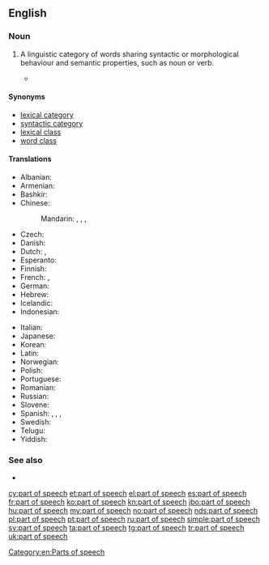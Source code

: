 ==English==
{{wikipedia}}

===Noun===
{{en-noun|parts of speech}}

# {{context|grammar|lang=en}} A linguistic category of words sharing syntactic or morphological behaviour and semantic properties, such as noun or verb.
#* {{quote-book|passage=One group of substantives, the gerunds (''scolding''), belongs to a form-class with infinitives and with other verb-forms, in serving as head for certain types of modifiers, such as a goal (''scolding the boys''). For this reason a system of '''parts of speech''' in a language like English cannot be set up in any fully satisfactory way: our list of '''parts of speech''' will depend upon which functions we take to be the most important.|title=Language|author=Leonard Bloomfield|year=1933|page=269}}

====Synonyms====
* [[lexical category]]
* [[syntactic category]]
* [[lexical class]]
* [[word class]]

====Translations====
{{trans-top|the function a word or phrase performs}}
* Albanian: {{t|sq|pjesë e ligjëratës|f}}
* Armenian: {{t|hy|խոսքի մաս|tr=xosk'i mas}}
* Bashkir: {{t|ba|һүҙ төркөмө|tr=hüð törkömö|sc=Cyrl}}
* Chinese:
*: Mandarin: {{t+|cmn|詞類|sc=Hani}}, {{t+|cmn|词类|tr=cílèi|sc=Hani}}, {{t+|cmn|詞性|sc=Hani}}, {{t+|cmn|词性|tr=cíxìng|sc=Hani}}
* Czech: {{t+|cs|slovní druh|m}}
* Danish: {{t|da|ordklasse|c}}
* Dutch: {{t+|nl|zinsdeel|n}}, {{t+|nl|woordsoort|f}}
* Esperanto: {{t|eo|parolparto}}
* Finnish: {{t+|fi|sanaluokka}}
* French: {{t+|fr|classe lexicale|f}}, {{t+|fr|partie du discours|f}}
* German: {{t+|de|Wortart|f}}
* Hebrew: {{t|he|חלק דיבור|m|tr=khélek dibúr}}
* Icelandic: {{t|is|orðflokkur|m}}
* Indonesian: {{t-needed|id}}
{{trans-mid}}
* Italian: {{t+|it|parte del discorso|f}}
* Japanese: {{t+|ja|品詞|tr=ひんし, hinshi}}
* Korean: {{t+|ko|품사|tr=pum-sa|sc=Kore}}
* Latin: {{t|la|pars ōrātiōnis}}
* Norwegian: {{t+|no|ordklasse}}
* Polish: {{t+|pl|część mowy|f}}
* Portuguese: {{t+|pt|classe gramatical|f}}
* Romanian: {{t+|ro|parte de vorbire|f}}
* Russian: {{t+|ru|часть речи|f|tr=čast’ réči}}
* Slovene: {{t|sl|besedna vrsta|f}}
* Spanish: {{t+|es|parte de la oración|f}}, {{t|es|parte de oración|f}}, {{t+|es|categoría gramatical|f}}, {{t|es|parte del habla|f}}
* Swedish: {{t+|sv|ordklass|c}}
* Telugu: {{t|te|భాషాభాగము|tr=bhAshAbhAgamu|sc=Telu}}
* Yiddish: {{t|yi|ווערטערקלאַס|m|tr=verterklas|sc=Hebr}}
{{trans-bottom}}

===See also===
* {{list:parts of speech/en}}

[[Category:en:Parts of speech]]

[[cy:part of speech]]
[[et:part of speech]]
[[el:part of speech]]
[[es:part of speech]]
[[fr:part of speech]]
[[ko:part of speech]]
[[kn:part of speech]]
[[jbo:part of speech]]
[[hu:part of speech]]
[[my:part of speech]]
[[no:part of speech]]
[[nds:part of speech]]
[[pl:part of speech]]
[[pt:part of speech]]
[[ru:part of speech]]
[[simple:part of speech]]
[[sv:part of speech]]
[[ta:part of speech]]
[[tg:part of speech]]
[[tr:part of speech]]
[[uk:part of speech]]